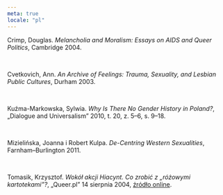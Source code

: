 ```yaml
---
meta: true
locale: "pl"
---
```


Crimp, Douglas. *Melancholia and Moralism: Essays on AIDS and Queer Politics*, Cambridge 2004.

<br />

Cvetkovich, Ann. *An Archive of Feelings: Trauma, Sexuality, and Lesbian Public Cultures*, Durham 2003.

<br />

Kuźma-Markowska, Sylwia. _Why Is There No Gender History in Poland?_, „Dialogue and Universalism” 2010, t. 20, z. 5–6, s. 9–18.

<br />

Mizielińska, Joanna i Robert Kulpa. *De-Centring Western Sexualities*, Farnham–Burlington 2011.

<br />

Tomasik, Krzysztof. *Wokół akcji Hiacynt. Co zrobić z „różowymi kartotekami”?*, „Queer.pl”  14 sierpnia 2004, [źródło online](https://queer.pl/article/186288).
